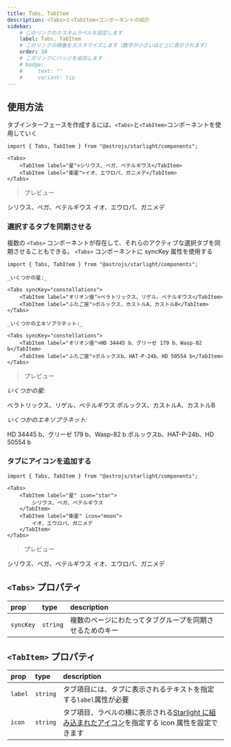 ```yaml
---
title: Tabs, TabItem
description: <Tabs>と<TabItem>コンポーネントの紹介
sidebar:
    # このリンクのカスタムラベルを設定します
    label: Tabs, TabItem
    # このリンクの順番をカスタマイズします（数字が小さいほど上に表示されます）
    order: 10
    # このリンクにバッジを追加します
    # badge:
    #     text: ""
    #     variant: tip
---
```



## 使用方法

タブインターフェースを作成するには、`<Tabs>`と`<TabItem>`コンポーネントを使用していく

```mdx
import { Tabs, TabItem } from "@astrojs/starlight/components";

<Tabs>
    <TabItem label="星">シリウス、ベガ、ベテルギウス</TabItem>
    <TabItem label="衛星">イオ、エウロパ、ガニメデ</TabItem>
</Tabs>
```

> プレビュー

<Tabs>
    <TabItem label="星">シリウス、ベガ、ベテルギウス</TabItem>
    <TabItem label="衛星">イオ、エウロパ、ガニメデ</TabItem>
</Tabs>

### 選択するタブを同期させる

複数の `<Tabs>` コンポーネントが存在して、それらのアクティブな選択タブを同期させることもできる。
`<Tabs>` コンポーネントに syncKey 属性を使用する

```mdx
import { Tabs, TabItem } from "@astrojs/starlight/components";

_いくつかの星:_

<Tabs syncKey="constellations">
    <TabItem label="オリオン座">ベラトリックス、リゲル、ベテルギウス</TabItem>
    <TabItem label="ふたご座">ポルックス、カストルA、カストルB</TabItem>
</Tabs>

_いくつかのエキソプラネット:_

<Tabs syncKey="constellations">
    <TabItem label="オリオン座">HD 34445 b、グリーゼ 179 b、Wasp-82 b</TabItem>
    <TabItem label="ふたご座">ポルックスb、HAT-P-24b、HD 50554 b</TabItem>
</Tabs>
```

> プレビュー

_いくつかの星:_

<Tabs syncKey="constellations">
    <TabItem label="オリオン座">ベラトリックス、リゲル、ベテルギウス</TabItem>
    <TabItem label="ふたご座">ポルックス、カストルA、カストルB</TabItem>
</Tabs>

_いくつかのエキソプラネット:_

<Tabs syncKey="constellations">
    <TabItem label="オリオン座">HD 34445 b、グリーゼ 179 b、Wasp-82 b</TabItem>
    <TabItem label="ふたご座">ポルックスb、HAT-P-24b、HD 50554 b</TabItem>
</Tabs>

### タブにアイコンを追加する

```mdx
import { Tabs, TabItem } from "@astrojs/starlight/components";

<Tabs>
    <TabItem label="星" icon="star">
        シリウス、ベガ、ベテルギウス
    </TabItem>
    <TabItem label="衛星" icon="moon">
        イオ、エウロパ、ガニメデ
    </TabItem>
</Tabs>
```

> プレビュー

<Tabs>
    <TabItem label="星" icon="star">
        シリウス、ベガ、ベテルギウス
    </TabItem>
    <TabItem label="衛星" icon="moon">
        イオ、エウロパ、ガニメデ
    </TabItem>
</Tabs>

## `<Tabs>` プロパティ

<LinkPreview url="https://github.com/withastro/starlight/blob/main/packages/starlight/user-components/Tabs.astro" />

| prop      | type     | description                                              |
| :-------- | :------- | :------------------------------------------------------- |
| `syncKey` | `string` | 複数のページにわたってタブグループを同期させるためのキー |

## `<TabItem>` プロパティ

<LinkPreview url="https://github.com/withastro/starlight/blob/main/packages/starlight/user-components/TabItem.astro" />

| prop    | type     | description                                                                                                                                                                                                                      |
| :------ | :------- | :------------------------------------------------------------------------------------------------------------------------------------------------------------------------------------------------------------------------------- |
| `label` | `string` | タブ項目には、タブに表示されるテキストを指定する`label`属性が必要                                                                                                                                                                |
| `icon`  | `string` | タブ項目、ラベルの横に表示される[Starlight に組み込まれたアイコン](https://starlight.astro.build/ja/reference/icons/#%E3%81%99%E3%81%B9%E3%81%A6%E3%81%AE%E3%82%A2%E3%82%A4%E3%82%B3%E3%83%B3)を指定する icon 属性を設定できます |
